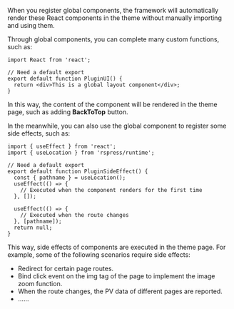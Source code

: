 When you register global components, the framework will automatically render these React components in the theme without manually importing and using them.

Through global components, you can complete many custom functions, such as:

```tsx title="compUi.tsx"
import React from 'react';

// Need a default export
export default function PluginUI() {
  return <div>This is a global layout component</div>;
}
```

In this way, the content of the component will be rendered in the theme page, such as adding **BackToTop** button.

In the meanwhile, you can also use the global component to register some side effects, such as:

```tsx title="compSideEffect.tsx"
import { useEffect } from 'react';
import { useLocation } from 'rspress/runtime';

// Need a default export
export default function PluginSideEffect() {
  const { pathname } = useLocation();
  useEffect(() => {
    // Executed when the component renders for the first time
  }, []);

  useEffect(() => {
    // Executed when the route changes
  }, [pathname]);
  return null;
}
```

This way, side effects of components are executed in the theme page. For example, some of the following scenarios require side effects:

- Redirect for certain page routes.
- Bind click event on the img tag of the page to implement the image zoom function.
- When the route changes, the PV data of different pages are reported.
- ......
